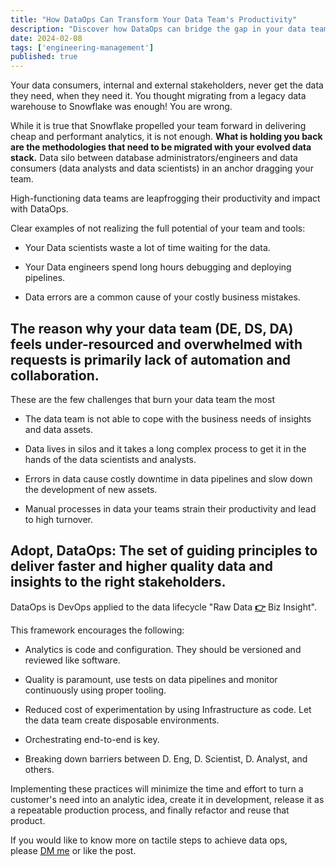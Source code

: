 ```yaml
---
title: "How DataOps Can Transform Your Data Team's Productivity"
description: "Discover how DataOps can bridge the gap in your data team, boosting efficiency and collaboration!"
date: 2024-02-08
tags: ['engineering-management']
published: true
---
```


Your data consumers, internal and external stakeholders, never get the data they need, when they need it. You thought migrating from a legacy data warehouse to Snowflake was enough! You are wrong.

While it is true that Snowflake propelled your team forward in delivering cheap and performant analytics, it is not enough. **What is holding you back are the methodologies that need to be migrated with your evolved data stack.** Data silo between database administrators/engineers and data consumers (data analysts and data scientists) in an anchor dragging your team.

High-functioning data teams are leapfrogging their productivity and impact with DataOps.

Clear examples of not realizing the full potential of your team and tools:

- Your Data scientists waste a lot of time waiting for the data.
    
- Your Data engineers spend long hours debugging and deploying pipelines.
    
- Data errors are a common cause of your costly business mistakes.
    

## The reason why your data team (DE, DS, DA) feels under-resourced and overwhelmed with requests is primarily lack of automation and collaboration.

These are the few challenges that burn your data team the most

- The data team is not able to cope with the business needs of insights and data assets.
    

- Data lives in silos and it takes a long complex process to get it in the hands of the data scientists and analysts.
    

- Errors in data cause costly downtime in data pipelines and slow down the development of new assets.
    
- Manual processes in data your teams strain their productivity and lead to high turnover.
    

## Adopt, DataOps: The set of guiding principles to deliver faster and higher quality data and insights to the right stakeholders.

DataOps is DevOps applied to the data lifecycle "Raw Data [**👉**](https://emojipedia.org/backhand-index-pointing-right/) Biz Insight".

This framework encourages the following:

- Analytics is code and configuration. They should be versioned and reviewed like software.
    
- Quality is paramount, use tests on data pipelines and monitor continuously using proper tooling.
    
- Reduced cost of experimentation by using Infrastructure as code. Let the data team create disposable environments.
    
- Orchestrating end-to-end is key.
    
- Breaking down barriers between D. Eng, D. Scientist, D. Analyst, and others.
    

Implementing these practices will minimize the time and effort to turn a customer's need into an analytic idea, create it in development, release it as a repeatable production process, and finally refactor and reuse that product.

If you would like to know more on tactile steps to achieve data ops, please [DM me](https://twitter.com/nehiljain) or like the post.